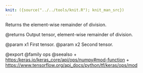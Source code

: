 ```yaml
---
knit: ({source("../../tools/knit.R"); knit_man_src})
---
```

Returns the element-wise remainder of division.

@returns
    Output tensor, element-wise remainder of division.

@param x1 First tensor.
@param x2 Second tensor.

@export
@family ops
@seealso
+ <https:/keras.io/keras_core/api/ops/numpy#mod-function>
+ <https://www.tensorflow.org/api_docs/python/tf/keras/ops/mod>
